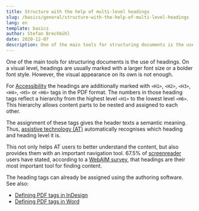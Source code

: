 ```yaml
---
title: Structure with the help of multi-level headings
slug: /basics/general/structure-with-the-help-of-multi-level-headings
lang: en
template: basics
author: Stefan Brechbühl
date: 2020-12-07
description: One of the main tools for structuring documents is the use of headings. On a visual level, headings are usually marked with larger font sizes or bolder font styles. However, the visual appearance on its own is not enough.
---
```


One of the main tools for structuring documents is the use of headings. On a visual level, headings are usually marked with a larger font size or a bolder font style. However, the visual appearance on its own is not enough.

For [Accessibility](/glossary/#accessible-pdf) the headings are additionally marked with `<H1>`, `<H2>`, `<H3>`, `<H4>`, `<H5>` or `<H6>` tags in the PDF format. The numbers in those heading tags reflect a hierarchy from the highest level `<H1>` to the lowest level `<H6>`. This hierarchy allows content parts to be nested and assigned to each other.

The assignment of these tags gives the header texts a semantic meaning. Thus, [assistive technology (AT)](/glossary/#assistive-technology) automatically recognises which heading and heading level it is.

This not only helps AT users to better understand the content, but also provides them with an important navigation tool. 67.5% of [screenreader](/glossary/#assistive-technology) users have stated, according to a [WebAIM survey](https://webaim.org/projects/screenreadersurvey7/#finding), that headings are their most important tool for finding content.

The heading tags can already be assigned using the authoring software. See also:

- [Defining PDF tags in InDesign](/basics/indesign/defining-pdf-tags-in-indesign/)
- [Defining PDF tags in Word](/basics/word/defining-pdf-tags-in-word/)
